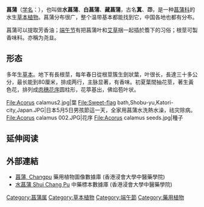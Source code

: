 {{Speciesbox
| colop= lightgreen
| name = 菖蒲
| image = Acorus calamus - Köhler–s Medizinal-Pflanzen-006.jpg
| image_width = 250px
| image_caption = 《[[科勒藥用植物|科勒藥用植物]]》(1897), <br>''Acorus calamus''
| authority = [[卡尔·林奈|L.]]
 
| genus = Acorus
| species = calamus
}}
'''菖蒲'''（[[学名|学名]]：''{{lang|la|Acorus calamus}}''），也叫做'''水菖蒲'''、'''白菖蒲'''、'''藏菖蒲'''，古名'''蒖'''、'''䒢'''，是一种[[菖蒲科|菖蒲科]]的水生[[草本植物|草本植物]]。菖蒲分布很广，整个温带基本都能找到它，中国各地也都有分布。

菖蒲可以提取芳香油；[[端午节|端午节]]有把菖蒲叶和[[艾草|艾草]]捆一起插於簷下的习俗；根莖可製香味料。亦稱为尧韭。

== 形态 ==
多年生[[草本|草本]]。地下有長根莖，每年春日從根莖簇生劍狀葉，叶很长，長達三十多公分，最长能到80厘米，排成两行，主脉显著，有香味。初夏葉間抽花莖，著生黃色花，排列成[[肉穗花序|肉穗花序]]圆柱形，花葶基出，佛焰苞叶状。

<gallery>
File:Acorus calamus2.jpg|葉
File:Sweet-flag bath,Shobu-yu,Katori-city,Japan.JPG|日本5月5日男孩節這一天，全家用菖蒲水洗熱水澡，祛灾除病。
File:Acorus calamus 002.JPG|花序
File:Acorus calamus seeds.jpg|種子

</gallery>

== 延伸阅读 ==
{{Wikisource further reading}}

== 外部連結 ==
* [http://libproject.hkbu.edu.hk/was40/detail?lang=ch&channelid=1288&searchword=herb_id=D00135 菖蒲, Changpu] 藥用植物圖像數據庫 (香港浸會大學中醫藥學院) {{zh-hant}}{{en}}
* [http://libproject.hkbu.edu.hk/was40/detail?channelid=44273&searchword=herb_id=D00728 水菖蒲 Shui Chang Pu] 中藥標本數據庫 (香港浸會大學中醫藥學院) {{zh-hant}}{{en}}

{{Authority control}}
{{Taxonbar|from=Q158008}}

[[Category:菖蒲属|Category:菖蒲属]]
[[Category:草本植物|Category:草本植物]]
[[Category:端午節|Category:端午節]]
[[Category:藥用植物|Category:藥用植物]]


{{藥用植物小作品}}